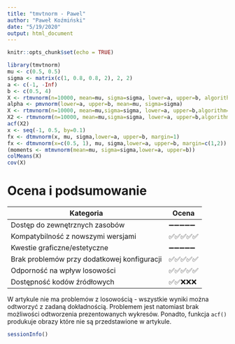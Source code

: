 ```yaml
---
title: "tmvtnorm - Pawel"
author: "Paweł Koźmiński"
date: "5/19/2020"
output: html_document
---
```


```r
knitr::opts_chunk$set(echo = TRUE)
```

```r
library(tmvtnorm)
mu <- c(0.5, 0.5)
sigma <- matrix(c(1, 0.8, 0.8, 2), 2, 2)
a <- c(-1, -Inf)
b <- c(0.5, 4)
X <- rtmvnorm(n=10000, mean=mu, sigma=sigma, lower=a, upper=b, algorithm="rejection")
alpha <- pmvnorm(lower=a, upper=b, mean=mu, sigma=sigma)
X <- rtmvnorm(n=10000, mean=mu,sigma=sigma, lower=a, upper=b,algorithm="gibbs")
X2 <- rtmvnorm(n=10000, mean=mu,sigma=sigma, lower=a, upper=b,algorithm="gibbs", burn.in.samples=100,thinning = 5)
acf(X2)
x <- seq(-1, 0.5, by=0.1)
fx <- dtmvnorm(x, mu, sigma,lower=a, upper=b, margin=1)
fx <- dtmvnorm(x=c(0.5, 1), mu, sigma,lower=a, upper=b, margin=c(1,2))
(moments <- mtmvnorm(mean=mu, sigma=sigma,lower=a, upper=b))
colMeans(X)
cov(X)

```


# Ocena i podsumowanie

| Kategoria | Ocena |
|-----------|-------|
| Dostęp do zewnętrznych zasobów |➖➖➖➖➖️|
| Kompatybilność z nowszymi wersjami |✅✅✅✅✅|
| Kwestie graficzne/estetyczne |➖➖➖➖➖|
| Brak problemów przy dodatkowej konfiguracji |✅✅✅✅✅|
| Odporność na wpływ losowości |✅✅✅✅✅|
| Dostępność kodów źródłowych |✅✅❌❌❌|

W artykule nie ma problemów z losowością - wszystkie wyniki można odtworzyć z zadaną dokładnością. Problemem jest natomiast brak możliwości odtworzenia prezentowanych wykresów. Ponadto, funkcja `acf()` produkuje obrazy które nie są przedstawione w artykule.


```r
sessionInfo()
```


